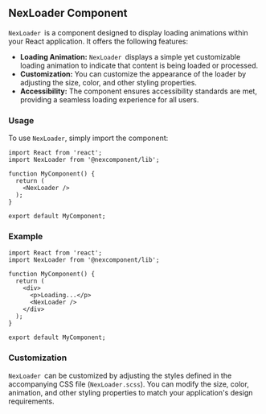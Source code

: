 ## NexLoader Component

`NexLoader `is a component designed to display loading animations within your React application. It offers the following features:

* **Loading Animation:** `NexLoader `displays a simple yet customizable loading animation to indicate that content is being loaded or processed.
* **Customization:** You can customize the appearance of the loader by adjusting the size, color, and other styling properties.
* **Accessibility:** The component ensures accessibility standards are met, providing a seamless loading experience for all users.

### Usage

To use `NexLoader`, simply import the component:

```tsx
import React from 'react';
import NexLoader from '@nexcomponent/lib';

function MyComponent() {
  return (
    <NexLoader />
  );
}

export default MyComponent;
```

### Example

```tsx
import React from 'react';
import NexLoader from '@nexcomponent/lib';

function MyComponent() {
  return (
    <div>
      <p>Loading...</p>
      <NexLoader />
    </div>
  );
}

export default MyComponent;
```

### Customization

`NexLoader `can be customized by adjusting the styles defined in the accompanying CSS file (`NexLoader.scss`). You can modify the size, color, animation, and other styling properties to match your application's design requirements.